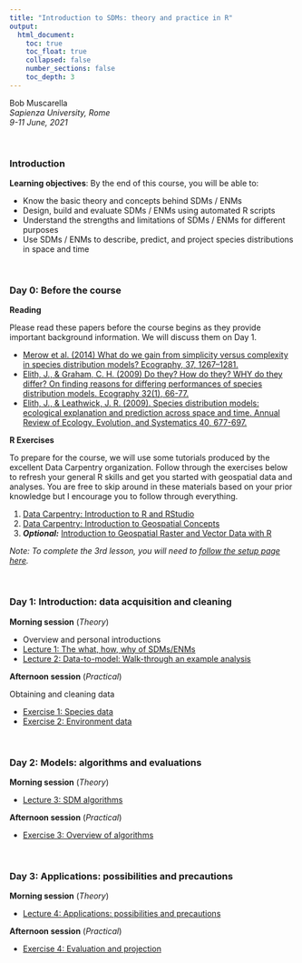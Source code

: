 ```yaml
---
title: "Introduction to SDMs: theory and practice in R"
output:
  html_document:
    toc: true
    toc_float: true
    collapsed: false
    number_sections: false
    toc_depth: 3
---
```


Bob Muscarella  
*Sapienza University, Rome*  
*9-11 June, 2021*

$~$

### **Introduction**

**Learning objectives**: By the end of this course, you will be able to:

- Know the basic theory and concepts behind SDMs / ENMs
- Design, build and evaluate SDMs / ENMs using automated R scripts
- Understand the strengths and limitations of SDMs / ENMs for different purposes
- Use SDMs / ENMs to describe, predict, and project species distributions in space and time

$~$

### **Day 0**: Before the course

**Reading**

Please read these papers before the course begins as they provide important background information.  We will discuss them on Day 1.

- [Merow et al. (2014) What do we gain from simplicity versus complexity in species distribution models? Ecography, 37, 1267–1281.](pdfs/Merow et al. 2014.pdf)
- [Elith, J., & Graham, C. H. (2009) Do they? How do they? WHY do they differ? On finding reasons for differing performances of species distribution models. Ecography 32(1), 66-77.](pdfs/Elith and Graham 2009.pdf)
- [Elith, J., & Leathwick, J. R. (2009). Species distribution models: ecological explanation and prediction across space and time. Annual Review of Ecology, Evolution, and Systematics 40, 677-697.](pdfs/Elith and Leathwick 2009.pdf)

**R Exercises**

To prepare for the course, we will use some tutorials produced by the excellent Data Carpentry organization. Follow through the exercises below to refresh your general R skills and get you started with geospatial data and analyses. You are free to skip around in these materials based on your prior knowledge but I encourage you to follow through everything.

1. [Data Carpentry: Introduction to R and RStudio](https://datacarpentry.org/r-intro-geospatial/01-rstudio-intro/index.html)
2. [Data Carpentry: Introduction to Geospatial Concepts](https://datacarpentry.org/organization-geospatial/)
3. ***Optional:*** [Introduction to Geospatial Raster and Vector Data with R](https://datacarpentry.org/r-raster-vector-geospatial/)

*Note: To complete the 3rd lesson, you will need to [follow the setup page here](https://datacarpentry.org/geospatial-workshop/setup.html).*

$~$

### **Day 1**: Introduction: data acquisition and cleaning

**Morning session** (*Theory*)

- Overview and personal introductions
- [Lecture 1: The what, how, why of SDMs/ENMs]()
- [Lecture 2: Data-to-model: Walk-through an example analysis]()

**Afternoon session** (*Practical*)

Obtaining and cleaning data

- [Exercise 1: Species data](Exercise1.html)
- [Exercise 2: Environment data](Exercise2.html)

$~$

### **Day 2**: Models: algorithms and evaluations

**Morning session** (*Theory*)

- [Lecture 3: SDM algorithms]()

**Afternoon session** (*Practical*)

- [Exercise 3: Overview of algorithms](Exercise3.html)

$~$

### **Day 3**: Applications: possibilities and precautions

**Morning session** (*Theory*)

- [Lecture 4: Applications: possibilities and precautions]()

**Afternoon session** (*Practical*)

- [Exercise 4: Evaluation and projection](Exercise4.html)


